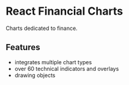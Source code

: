 
<Meta title="Showcase|Intro" />

# React Financial Charts

Charts dedicated to finance.

## Features

- integrates multiple chart types
- over 60 technical indicators and overlays
- drawing objects

<Preview>
    <StockChart />
</Preview>
